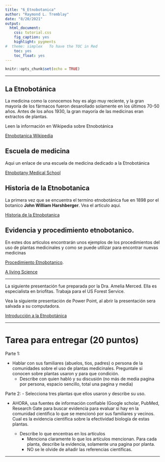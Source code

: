 ```yaml
---
title: "6_Etnobotanica"
author: "Raymond L. Tremblay"
date: "8/20/2021"
output:
  html_document:
    css: tutorial.css
    fig_caption: yes
    highlight: pygments
#  theme: simplex   To have the TOC in Red
    toc: yes
    toc_float: yes
---
```


```r
knitr::opts_chunk$set(echo = TRUE)
```


***

## La Etnobotánica

La medicina como la conocemos hoy es algo muy reciente, y la gran mayoría de los fármacos fueron desarollado solamente en los últimos 70-50 años.  Antes de los años 1930, la gran mayoría de las medicinas eran extractos de plantas. 

Leen la información en Wikipedia sobre Etnobotánica

[Etnobotanica Wikipedia](https://en.wikipedia.org/wiki/Ethnobotany)

## Escuela de medicina
Aqui un enlace de una escuela de medicina dedicado a la Etnobotánica

[Etnobotany Medical School](https://onlinelearning.cornell.edu/medical-ethnobotany)


## Historia de la Etnobotanica

La primera vez que se encuentra el termino etnobotánica fue en 1898 por el botanico **John William Harshberger**. Vea el articulo aqui. 

[Historia de la Etnobotanica](https://biocyclopedia.com/index/ethnobotany.php)

## Evidencia y procedimiento etnobotanico. 

En estes dos articulos encontrarán unos ejemplos de los procedimientos del uso de plantas medicinales y como se puede utilizar para encontrar nuevas medicinas

[Procedimiento Etnobotanico](https://www.tandfonline.com/doi/pdf/10.1076/phbi.39.s1.74.0005).

[A living Science](https://www.ncbi.nlm.nih.gov/pmc/articles/PMC4967429/)




***


La siguiente presentación fue preparada por la Dra. Amelia Merced. Ella es especialista en briofitas. Trabaja para el US Forest Service.

Vea la siguiente presentación de Power Point, al abrir la presentación sera salvada a su computadora. 

[Introducción a la Etnobotánica](Etnobotanica_RLT.pptx)



***


# Tarea para entregar (20 puntos)

Parte 1:

- Hablar con sus familiares (abuelos, tios, padres) o persona de la comunidades sobre el uso de plantas medicinales. Preguntale si conocen sobre plantas usaron y para que condición. 
  - Describe con quien habló y su discusión (no más de media pagina por persona, espacio sencillo, total una pagina y media)

Parte 2:
-  Selecciona tres plantas que ellos usaron y describe su uso. 

- AHORA, usa fuentes de información confiable (Google scholar, PubMed, Research Gate para buscar evidencia para evaluar si hay en la comunidad científica lo que se mencionó por sus familiares y vecinos.   Cual es la evidencia científica sobre la efectividad biología de estas plantas. 
 
  - Describe lo que encentras en los artículos
    - Menciona claramente lo que los artículos mencionan. Para cada planta, describe la evidencia, solamente una pagina por planta.  
    - NO se le olvide de añadir las referencias científicas.  
    
    

***






